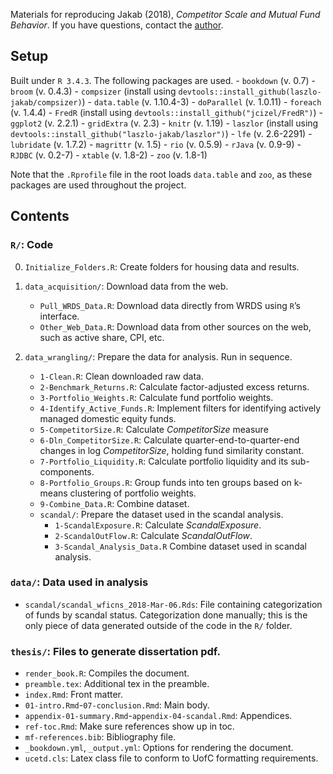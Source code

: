 Materials for reproducing Jakab (2018), *Competitor Scale and Mutual Fund Behavior*. If you have questions, contact the [author](laszlo.jakab@chicagobooth.edu). 

## Setup

Built under `R 3.4.3`. The following packages are used.
- `bookdown` (v. 0.7)
- `broom` (v. 0.4.3)
- `compsizer` (install using `devtools::install_github(laszlo-jakab/compsizer)`)
- `data.table` (v. 1.10.4-3)
- `doParallel` (v. 1.0.11)
- `foreach` (v. 1.4.4)
- `FredR` (install using `devtools::install_github("jcizel/FredR")`)
- `ggplot2` (v. 2.2.1)
- `gridExtra` (v. 2.3)
- `knitr` (v. 1.19)
- `laszlor` (install using `devtools::install_github("laszlo-jakab/laszlor")`)
- `lfe` (v. 2.6-2291)
- `lubridate` (v. 1.7.2)
- `magrittr` (v. 1.5)
- `rio` (v. 0.5.9)
- `rJava` (v. 0.9-9)
- `RJDBC` (v. 0.2-7)
- `xtable` (v. 1.8-2)
- `zoo` (v. 1.8-1)

Note that the `.Rprofile` file in the root loads `data.table` and `zoo`, as these packages are used throughout the project.

## Contents

### `R/`: Code

0. `Initialize_Folders.R`: Create folders for housing data and results.

1. `data_acquisition/`: Download data from the web.
    - `Pull_WRDS_Data.R`: Download data directly from WRDS using `R`'s interface.
    - `Other_Web_Data.R`: Download data from other sources on the web, such as active share, CPI, etc.

2. `data_wrangling/`: Prepare the data for analysis. Run in sequence.
    - `1-Clean.R`: Clean downloaded raw data.
    - `2-Benchmark_Returns.R`: Calculate factor-adjusted excess returns.
    - `3-Portfolio_Weights.R`: Calculate fund portfolio weights.
    - `4-Identify_Active_Funds.R`: Implement filters for identifying actively managed domestic equity funds.
    - `5-CompetitorSize.R`: Calculate *CompetitorSize* measure
    - `6-Dln_CompetitorSize.R`: Calculate quarter-end-to-quarter-end changes in log *CompetitorSize*, holding fund similarity constant.
    - `7-Portfolio_Liquidity.R`: Calculate portfolio liquidity and its sub-components.
    - `8-Portfolio_Groups.R`: Group funds into ten groups based on k-means clustering of portfolio weights.
    - `9-Combine_Data.R`: Combine dataset.
    - `scandal/`: Prepare the dataset used in the scandal analysis.
        - `1-ScandalExposure.R`: Calculate *ScandalExposure*.
        - `2-ScandalOutFlow.R`: Calculate *ScandalOutFlow*.
        - `3-Scandal_Analysis_Data.R` Combine dataset used in scandal analysis.

### `data/`: Data used in analysis

- `scandal/scandal_wficns_2018-Mar-06.Rds`: File containing categorization of funds by scandal status. Categorization done manually; this is the only piece of data generated outside of the code in the `R/` folder.  

### `thesis/`: Files to generate dissertation pdf.

- `render_book.R`: Compiles the document.
- `preamble.tex`: Additional tex in the preamble.
- `index.Rmd`: Front matter.
- `01-intro.Rmd`-`07-conclusion.Rmd`: Main body.
- `appendix-01-summary.Rmd`-`appendix-04-scandal.Rmd`: Appendices.
- `ref-toc.Rmd`: Make sure references show up in toc.
- `mf-references.bib`: Bibliography file.
- `_bookdown.yml`, `_output.yml`: Options for rendering the document.
- `ucetd.cls`: Latex class file to conform to UofC formatting requirements. 

